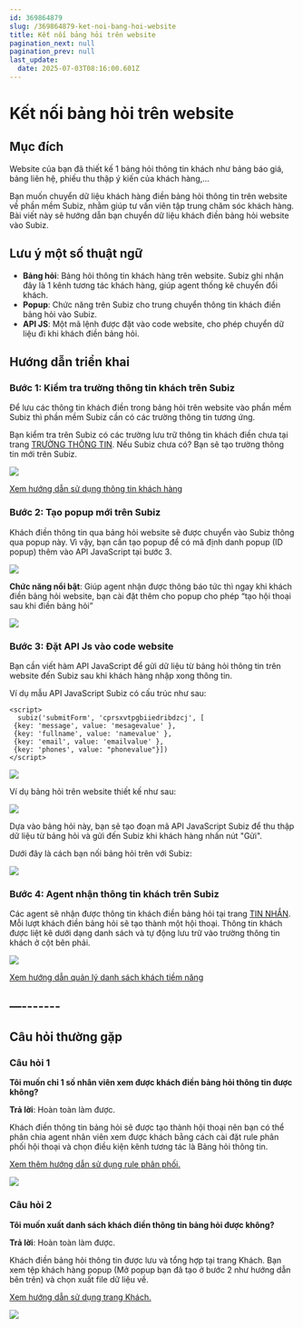 ```yaml
---
id: 369864879
slug: /369864879-ket-noi-bang-hoi-website
title: Kết nối bảng hỏi trên website
pagination_next: null
pagination_prev: null
last_update:
  date: 2025-07-03T08:16:00.601Z
---
```


# Kết nối bảng hỏi trên website



## Mục đích




Website của bạn đã thiết kế 1 bảng hỏi thông tin khách như bảng báo giá, bảng liên hệ, phiếu thu thập ý kiến của khách hàng,...



Bạn muốn chuyển dữ liệu khách hàng điền bảng hỏi thông tin trên website về phần mềm Subiz, nhằm giúp tư vấn viên tập trung chăm sóc khách hàng. Bài viết này sẽ hướng dẫn bạn chuyển dữ liệu khách điền bảng hỏi website vào Subiz.
## Lưu ý một số thuật ngữ


- **Bảng hỏi**: Bảng hỏi thông tin khách hàng trên website. Subiz ghi nhận đây là 1 kênh tương tác khách hàng, giúp agent thống kê chuyển đổi khách.
- **Popup**: Chức năng trên Subiz cho trung chuyển thông tin khách điền bảng hỏi vào Subiz.
- **API JS**: Một mã lệnh được đặt vào code website, cho phép chuyển dữ liệu đi khi khách điền bảng hỏi.
## Hướng dẫn triển khai

### Bước 1: Kiểm tra trường thông tin khách trên Subiz




Để lưu các thông tin khách điền trong bảng hỏi trên website vào phần mềm Subiz thì phần mềm Subiz cần có các trường thông tin tương ứng.



Bạn kiểm tra trên Subiz có các trường lưu trữ thông tin khách điền chưa tại trang [TRƯỜNG THÔNG TIN](https://app.subiz.com.vn/settings/user-attributes). Nếu Subiz chưa có? Bạn sẽ tạo trường thông tin mới trên Subiz.




![](https://vcdn.subiz-cdn.com/file/fishbrcbfufagcaipnuv_acpxkgumifuoofoosble/unnamed.png)




[Xem hướng dẫn sử dụng thông tin khách hàng](https://subiz.com.vn/docs/777741175-thong-tin-khach-hang)
### Bước 2: Tạo popup mới trên Subiz


Khách điền thông tin qua bảng hỏi website sẽ được chuyển vào Subiz thông qua popup này. Vì vậy, bạn cần tạo popup để có mã định danh popup (ID popup) thêm vào API JavaScript tại bước 3.


![](https://vcdn.subiz-cdn.com/file/fishbrcbnbtwgrfqbgdk_acpxkgumifuoofoosble/unnamed.png)




**Chức năng nổi bật**: Giúp agent nhận được thông báo tức thì ngay khi khách điền bảng hỏi website, bạn cài đặt thêm cho popup cho phép “tạo hội thoại sau khi điền bảng hỏi”


![](https://vcdn.subiz-cdn.com/file/fishbrcbsgulljfcccpv_acpxkgumifuoofoosble/unnamed.png)



### Bước 3: Đặt API Js vào code website




Bạn cần viết hàm API JavaScript để gửi dữ liệu từ bảng hỏi thông tin trên website đến Subiz sau khi khách hàng nhập xong thông tin.



Ví dụ mẫu API JavaScript Subiz có cấu trúc như sau:
```
<script>
  subiz('submitForm', 'cprsxvtpgbiiedribdzcj', [
 {key: 'message', value: 'mesagevalue' },
 {key: 'fullname', value: 'namevalue' },
 {key: 'email', value: 'emailvalue' },
 {key: 'phones', value: "phonevalue"}])
</script>

```



![](https://vcdn.subiz-cdn.com/file/fishbrcbwsdpgcsvfxce_acpxkgumifuoofoosble/unnamed.png)




Ví dụ bảng hỏi trên website thiết kế như sau:




![](https://vcdn.subiz-cdn.com/file/fishbrccaamkxbspwluu_acpxkgumifuoofoosble/unnamed.png)




Dựa vào bảng hỏi này, bạn sẽ tạo đoạn mã API JavaScript Subiz để thu thập dữ liệu từ bảng hỏi và gửi đến Subiz khi khách hàng nhấn nút "Gửi".



Dưới đây là cách bạn nối bảng hỏi trên với Subiz: 




![](https://vcdn.subiz-cdn.com/file/fishbrccdpxzelmtmqsf_acpxkgumifuoofoosble/unnamed.png)

### Bước 4: Agent nhận thông tin khách trên Subiz


Các agent sẽ nhận được thông tin khách điền bảng hỏi tại trang [TIN NHẮN](https://app.subiz.com.vn/convo). Mỗi lượt khách điền bảng hỏi sẽ tạo thành một hội thoại. Thông tin khách được liệt kê dưới dạng danh sách và tự động lưu trữ vào trường thông tin khách ở cột bên phải.




![](https://vcdn.subiz-cdn.com/file/fishbrccjjetcgxcrxfp_acpxkgumifuoofoosble/unnamed.png)




[Xem hướng dẫn quản lý danh sách khách tiềm năng](https://subiz.com.vn/docs/1221805713-khach-tiem-nang)
## —-------

## Câu hỏi thường gặp

### Câu hỏi 1


**Tôi muốn chỉ 1 số nhân viên xem được khách điền bảng hỏi thông tin được không?**

**Trả lời**: Hoàn toàn làm được.

Khách điền thông tin bảng hỏi sẽ được tạo thành hội thoại nên bạn có thể phân chia agent nhân viên xem được khách bằng cách cài đặt rule phân phối hội thoại và chọn điều kiện kênh tương tác là Bảng hỏi thông tin.

[Xem thêm hướng dẫn sử dụng rule phân phối.](https://subiz.com.vn/docs/972963943-rule-phan-phoi-hoi-thoai)




![](https://vcdn.subiz-cdn.com/file/fishbrccnywegkbyfahj_acpxkgumifuoofoosble/unnamed.png)



### Câu hỏi 2


**Tôi muốn xuất danh sách khách điền thông tin bảng hỏi được không?**

**Trả lời**: Hoàn toàn làm được.

Khách điền bảng hỏi thông tin được lưu và tổng hợp tại trang Khách. Bạn xem tệp khách hàng popup (Mở popup bạn đã tạo ở bước 2 như hướng dẫn bên trên) và chọn xuất file dữ liệu về. 

[Xem hướng dẫn sử dụng trang Khách.](https://subiz.com.vn/docs/1221805713-khach-tiem-nang)




![](https://vcdn.subiz-cdn.com/file/fishbrccufbmwmkpxomp_acpxkgumifuoofoosble/unnamed.png)